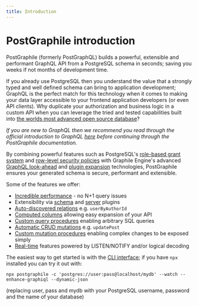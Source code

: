 ```yaml
---
title: Introduction
---
```



# PostGraphile introduction

<p className={styles.intro}>

PostGraphile (formerly PostGraphQL) builds a powerful, extensible and
performant GraphQL API from a PostgreSQL schema in seconds; saving you
weeks if not months of development time.

</p>

If you already use PostgreSQL then you understand the value that a strongly
typed and well defined schema can bring to application development; GraphQL is
the perfect match for this technology when it comes to making your data layer
accessible to your frontend application developers (or even API clients). Why
duplicate your authorization and business logic in a custom API when you can
leverage the tried and tested capabilities built into
[the worlds most advanced open source database](https://www.postgresql.org/)?

_If you are new to GraphQL then we recommend you read through the official
introduction to GraphQL [here](https://graphql.org/learn/) before continuing
through the PostGraphile documentation._

By combining powerful features such as PostgreSQL's
[role-based grant system](https://www.postgresql.org/docs/current/static/user-manag.html)
and
[row-level security policies](https://www.postgresql.org/docs/current/static/ddl-rowsecurity.html)
with Graphile Engine's advanced
[GraphQL look-ahead](https://build.graphile.org/graphile-build/4/look-ahead) and
[plugin expansion](https://build.graphile.org/graphile-build/4/plugins) technologies,
PostGraphile ensures your generated schema is secure, performant and extensible.

Some of the features we offer:

- [Incredible performance](./performance) - no N+1 query issues
- Extensibility via [schema](./extending) and [server](./plugins) plugins
- [Auto-discovered relations](./relations) e.g. `userByAuthorId`
- [Computed columns](./computed-columns) allowing easy expansion of your API
- [Custom query procedures](./custom-queries) enabling arbitrary SQL queries
- [Automatic CRUD mutations](./crud-mutations) e.g. `updatePost`
- [Custom mutation procedures](./custom-mutations) enabling complex changes to
  be exposed simply
- [Real-time](./realtime) features powered by LISTEN/NOTIFY and/or logical
  decoding

The easiest way to get started is with the [CLI interface](./usage-cli); if you
have `npx` installed you can try it out with:

```
npx postgraphile -c 'postgres://user:pass@localhost/mydb' --watch --enhance-graphiql --dynamic-json
```

(replacing user, pass and mydb with your PostgreSQL username, password and the
name of your database)

